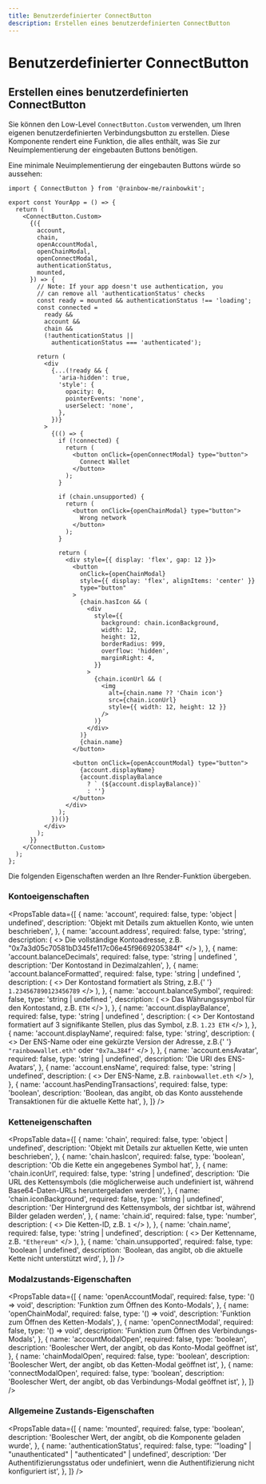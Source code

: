 ```yaml
---
title: Benutzerdefinierter ConnectButton
description: Erstellen eines benutzerdefinierten ConnectButton
---
```


# Benutzerdefinierter ConnectButton

## Erstellen eines benutzerdefinierten ConnectButton

Sie können den Low-Level `ConnectButton.Custom` verwenden, um Ihren eigenen benutzerdefinierten Verbindungsbutton zu erstellen. Diese Komponente rendert eine Funktion, die alles enthält, was Sie zur Neuimplementierung der eingebauten Buttons benötigen.

Eine minimale Neuimplementierung der eingebauten Buttons würde so aussehen:

```tsx
import { ConnectButton } from '@rainbow-me/rainbowkit';

export const YourApp = () => {
  return (
    <ConnectButton.Custom>
      {({
        account,
        chain,
        openAccountModal,
        openChainModal,
        openConnectModal,
        authenticationStatus,
        mounted,
      }) => {
        // Note: If your app doesn't use authentication, you
        // can remove all 'authenticationStatus' checks
        const ready = mounted && authenticationStatus !== 'loading';
        const connected =
          ready &&
          account &&
          chain &&
          (!authenticationStatus ||
            authenticationStatus === 'authenticated');

        return (
          <div
            {...(!ready && {
              'aria-hidden': true,
              'style': {
                opacity: 0,
                pointerEvents: 'none',
                userSelect: 'none',
              },
            })}
          >
            {(() => {
              if (!connected) {
                return (
                  <button onClick={openConnectModal} type="button">
                    Connect Wallet
                  </button>
                );
              }

              if (chain.unsupported) {
                return (
                  <button onClick={openChainModal} type="button">
                    Wrong network
                  </button>
                );
              }

              return (
                <div style={{ display: 'flex', gap: 12 }}>
                  <button
                    onClick={openChainModal}
                    style={{ display: 'flex', alignItems: 'center' }}
                    type="button"
                  >
                    {chain.hasIcon && (
                      <div
                        style={{
                          background: chain.iconBackground,
                          width: 12,
                          height: 12,
                          borderRadius: 999,
                          overflow: 'hidden',
                          marginRight: 4,
                        }}
                      >
                        {chain.iconUrl && (
                          <img
                            alt={chain.name ?? 'Chain icon'}
                            src={chain.iconUrl}
                            style={{ width: 12, height: 12 }}
                          />
                        )}
                      </div>
                    )}
                    {chain.name}
                  </button>

                  <button onClick={openAccountModal} type="button">
                    {account.displayName}
                    {account.displayBalance
                      ? ` (${account.displayBalance})`
                      : ''}
                  </button>
                </div>
              );
            })()}
          </div>
        );
      }}
    </ConnectButton.Custom>
  );
};
```

Die folgenden Eigenschaften werden an Ihre Render-Funktion übergeben.

### Kontoeigenschaften

<PropsTable
  data={[
    {
      name: 'account',
      required: false,
      type: 'object | undefined',
      description:
        'Objekt mit Details zum aktuellen Konto, wie unten beschrieben',
    },
    {
      name: 'account.address',
      required: false,
      type: 'string',
      description: (
        <>
          Die vollständige Kontoadresse, z.B.
          "0x7a3d05c70581bD345fe117c06e45f9669205384f"
        </>
      ),
    },
    {
      name: 'account.balanceDecimals',
      required: false,
      type: 'string | undefined	',
      description: 'Der Kontostand in Dezimalzahlen',
    },
    {
      name: 'account.balanceFormatted',
      required: false,
      type: 'string | undefined	',
      description: (
        <>
          Der Kontostand formatiert als String, z.B.{' '}
          <code>1.234567890123456789</code>
        </>
      ),
    },
    {
      name: 'account.balanceSymbol',
      required: false,
      type: 'string | undefined	',
      description: (
        <>
          Das Währungssymbol für den Kontostand, z.B. <code>ETH</code>
        </>
      ),
    },
    {
      name: 'account.displayBalance',
      required: false,
      type: 'string | undefined	',
      description: (
        <>
          Der Kontostand formatiert auf 3 signifikante Stellen, plus das
          Symbol, z.B. <code>1.23 ETH</code>
        </>
      ),
    },
    {
      name: 'account.displayName',
      required: false,
      type: 'string',
      description: (
        <>
          Der ENS-Name oder eine gekürzte Version der Adresse, z.B.{' '}
          <code>"rainbowwallet.eth"</code> oder <code>"0x7a…384f"</code>
        </>
      ),
    },
    {
      name: 'account.ensAvatar',
      required: false,
      type: 'string	| undefined',
      description: 'Die URI des ENS-Avatars',
    },
    {
      name: 'account.ensName',
      required: false,
      type: 'string	| undefined',
      description: (
        <>
          Der ENS-Name, z.B. <code>rainbowwallet.eth</code>
        </>
      ),
    },
    {
      name: 'account.hasPendingTransactions',
      required: false,
      type: 'boolean',
      description:
        'Boolean, das angibt, ob das Konto ausstehende Transaktionen für die aktuelle Kette hat',
    },
  ]}
/>

### Ketteneigenschaften

<PropsTable
  data={[
    {
      name: 'chain',
      required: false,
      type: 'object | undefined',
      description:
        'Objekt mit Details zur aktuellen Kette, wie unten beschrieben',
    },
    {
      name: 'chain.hasIcon',
      required: false,
      type: 'boolean',
      description: 'Ob die Kette ein angegebenes Symbol hat',
    },
    {
      name: 'chain.iconUrl',
      required: false,
      type: 'string | undefined',
      description:
        'Die URL des Kettensymbols (die möglicherweise auch undefiniert ist, während Base64-Daten-URLs heruntergeladen werden)',
    },
    {
      name: 'chain.iconBackground',
      required: false,
      type: 'string | undefined',
      description:
        'Der Hintergrund des Kettensymbols, der sichtbar ist, während Bilder geladen werden',
    },
    {
      name: 'chain.id',
      required: false,
      type: 'number',
      description: (
        <>
          Die Ketten-ID, z.B. <code>1</code>
        </>
      ),
    },
    {
      name: 'chain.name',
      required: false,
      type: 'string | undefined',
      description: (
        <>
          Der Kettenname, z.B. <code>"Ethereum"</code>
        </>
      ),
    },
    {
      name: 'chain.unsupported',
      required: false,
      type: 'boolean | undefined',
      description:
        'Boolean, das angibt, ob die aktuelle Kette nicht unterstützt wird',
    },
  ]}
/>

### Modalzustands-Eigenschaften

<PropsTable
  data={[
    {
      name: 'openAccountModal',
      required: false,
      type: '() => void',
      description: 'Funktion zum Öffnen des Konto-Modals',
    },
    {
      name: 'openChainModal',
      required: false,
      type: '() => void',
      description: 'Funktion zum Öffnen des Ketten-Modals',
    },
    {
      name: 'openConnectModal',
      required: false,
      type: '() => void',
      description: 'Funktion zum Öffnen des Verbindungs-Modals',
    },
    {
      name: 'accountModalOpen',
      required: false,
      type: 'boolean',
      description:
        'Boolescher Wert, der angibt, ob das Konto-Modal geöffnet ist',
    },
    {
      name: 'chainModalOpen',
      required: false,
      type: 'boolean',
      description: 'Boolescher Wert, der angibt, ob das Ketten-Modal geöffnet ist',
    },
    {
      name: 'connectModalOpen',
      required: false,
      type: 'boolean',
      description:
        'Boolescher Wert, der angibt, ob das Verbindungs-Modal geöffnet ist',
    },
  ]}
/>

### Allgemeine Zustands-Eigenschaften

<PropsTable
  data={[
    {
      name: 'mounted',
      required: false,
      type: 'boolean',
      description:
        'Boolescher Wert, der angibt, ob die Komponente geladen wurde',
    },
    {
      name: 'authenticationStatus',
      required: false,
      type: '"loading" | "unauthenticated" | "authenticated" | undefined',
      description:
        'Der Authentifizierungsstatus oder undefiniert, wenn die Authentifizierung nicht konfiguriert ist',
    },
  ]}
/>

